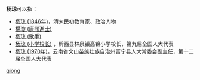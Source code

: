 '''杨琼'''可以指：
* [[杨琼_(1846年)|杨琼 (1846年)]]，清末民初教育家、政治人物
* [[楊瓊_(康熙進士)|楊瓊 (康熙進士)]]
* [[杨琼_(歌手)|杨琼 (歌手)]]
* [[杨琼_(小学校长)|杨琼 (小学校长)]]<!--约1964年生-->，黔西县林泉镇高锦小学校长，第九届全国人大代表
* [[杨琼_(1970年)|杨琼 (1970年)]]，云南省文山苗族壮族自治州富宁县人大常委会副主任，第十二届全国人大代表

{{disambig}}

[[Category:二字杨姓人名消歧义|qiong]]